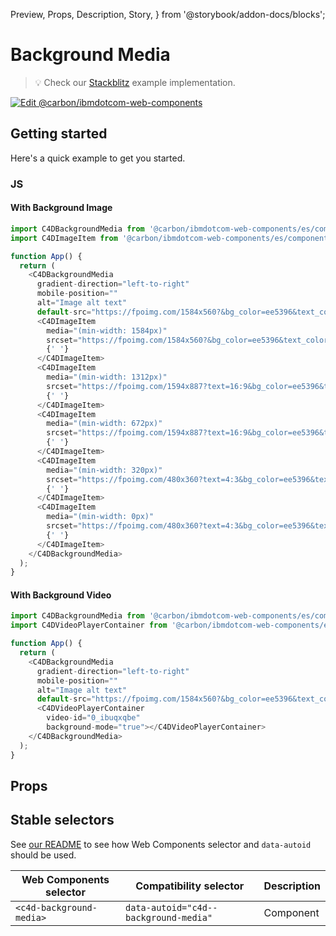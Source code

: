   Preview,
  Props,
  Description,
  Story,
} from '@storybook/addon-docs/blocks';

# Background Media

> 💡 Check our
> [Stackblitz](https://stackblitz.com/github/carbon-design-system/carbon-for-ibm-dotcom/tree/main/packages/web-components/examples/stackblitz/components-react/background-media)
> example implementation.

[![Edit @carbon/ibmdotcom-web-components](https://developer.stackblitz.com/img/open_in_stackblitz.svg)](https://stackblitz.com/github/carbon-design-system/carbon-for-ibm-dotcom/tree/main/packages/web-components/examples/codesandbox/components-react/background-media)

## Getting started

Here's a quick example to get you started.

### JS

#### With Background Image

```javascript
import C4DBackgroundMedia from '@carbon/ibmdotcom-web-components/es/components-react/background-media/background-media';
import C4DImageItem from '@carbon/ibmdotcom-web-components/es/components-react/image/image-item';

function App() {
  return (
    <C4DBackgroundMedia
      gradient-direction="left-to-right"
      mobile-position=""
      alt="Image alt text"
      default-src="https://fpoimg.com/1584x560?&bg_color=ee5396&text_color=161616">
      <C4DImageItem
        media="(min-width: 1584px)"
        srcset="https://fpoimg.com/1584x560?&bg_color=ee5396&text_color=161616">
        {' '}
      </C4DImageItem>
      <C4DImageItem
        media="(min-width: 1312px)"
        srcset="https://fpoimg.com/1594x887?text=16:9&bg_color=ee5396&text_color=161616">
        {' '}
      </C4DImageItem>
      <C4DImageItem
        media="(min-width: 672px)"
        srcset="https://fpoimg.com/1594x887?text=16:9&bg_color=ee5396&text_color=161616">
        {' '}
      </C4DImageItem>
      <C4DImageItem
        media="(min-width: 320px)"
        srcset="https://fpoimg.com/480x360?text=4:3&bg_color=ee5396&text_color=161616">
        {' '}
      </C4DImageItem>
      <C4DImageItem
        media="(min-width: 0px)"
        srcset="https://fpoimg.com/480x360?text=4:3&bg_color=ee5396&text_color=161616">
        {' '}
      </C4DImageItem>
    </C4DBackgroundMedia>
  );
}
```

#### With Background Video

```javascript
import C4DBackgroundMedia from '@carbon/ibmdotcom-web-components/es/components-react/background-media/background-media';
import C4DVideoPlayerContainer from '@carbon/ibmdotcom-web-components/es/components-react/video-player/video-player-container';

function App() {
  return (
    <C4DBackgroundMedia
      gradient-direction="left-to-right"
      mobile-position=""
      alt="Image alt text"
      default-src="https://fpoimg.com/1584x560?&bg_color=ee5396&text_color=161616">
      <C4DVideoPlayerContainer
        video-id="0_ibuqxqbe"
        background-mode="true"></C4DVideoPlayerContainer>
    </C4DBackgroundMedia>
  );
}
```

## Props

<Props of={PropTypesRef} />

## Stable selectors

See
[our README](https://github.com/carbon-design-system/carbon-for-ibm-dotcom/tree/main/packages/web-components#stable-selectors-for-analytics-and-integratione2e-testing-in-web-components)
to see how Web Components selector and `data-autoid` should be used.

| Web Components selector  | Compatibility selector                | Description |
| ------------------------ | ------------------------------------- | ----------- |
| `<c4d-background-media>` | `data-autoid="c4d--background-media"` | Component   |

<Description markdown={contributing} />
